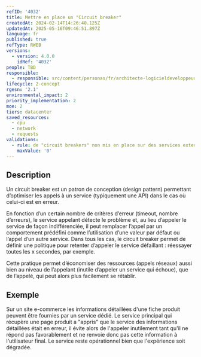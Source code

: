 ```yaml
---
refID: '4032'
title: Mettre en place un "Circuit breaker"
createdAt: 2024-02-14T14:26:40.125Z
updatedAt: 2025-05-16T09:46:51.897Z
language: fr
published: true
refType: RWEB
versions:
  - version: 4.0.0
    idRef: '4032'
people: TBD
responsible:
  - responsible: src/content/personas/fr/architecte-logicieldeveloppeur.mdx
lifecycle: 2-concept
rgesn: '2.1'
environmental_impact: 2
priority_implementation: 2
moe: 2
tiers: datacenter
saved_resources:
  - cpu
  - network
  - requests
validations:
  - rule: de "circuit breakers" non mis en place sur des services externes
    maxValue: '0'
---
```


## Description

Un circuit breaker est un patron de conception (design pattern) permettant d’optimiser les appels à un service (typiquement une API) dans le cas où celui-ci est en erreur.

En fonction d’un certain nombre de critères d’erreur (timeout, nombre d’erreurs), le service appelant détecte le problème et, au lieu d’appeler le service de façon indifférenciée, il peut remplacer l’appel par un comportement prédéfini comme l’utilisation d’une valeur par défaut ou l’appel d’un autre service. Dans tous les cas, le circuit breaker permet de définir une politique pour retenter d’appeler le service défaillant : réessayer toutes les x secondes, par exemple.

Cette pratique permet d’économiser des ressources (appels réseaux) aussi bien au niveau de l’appelant (inutile d’appeler un service qui échoue), que de l’appelé, qui peut alors plus facilement se rétablir.

## Exemple

Sur un site e-commerce les informations détaillées d'une fiche produit peuvent être fournies par un service dédié.
Le service principal qui récupère une page produit a "appris" que le service des informations détaillées était en erreur, il évite alors
de l'appeler inutilement tant qu'il ne répond pas favorablement et ne renvoie donc pas cette information à l'utilisateur final.
Le service reste opérationnel bien que l'expérience soit dégradée.
